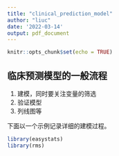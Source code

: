 ```yaml
---
title: "clinical_prediction_model"
author: "liuc"
date: '2022-03-14'
output: pdf_document
---
```


```r
knitr::opts_chunk$set(echo = TRUE)
```

## 临床预测模型的一般流程

1. 建模，同时要关注变量的筛选
2. 验证模型
3. 列线图等

下面以一个示例记录详细的建模过程。


```r
library(easystats)
library(rms)

```


```r


```





